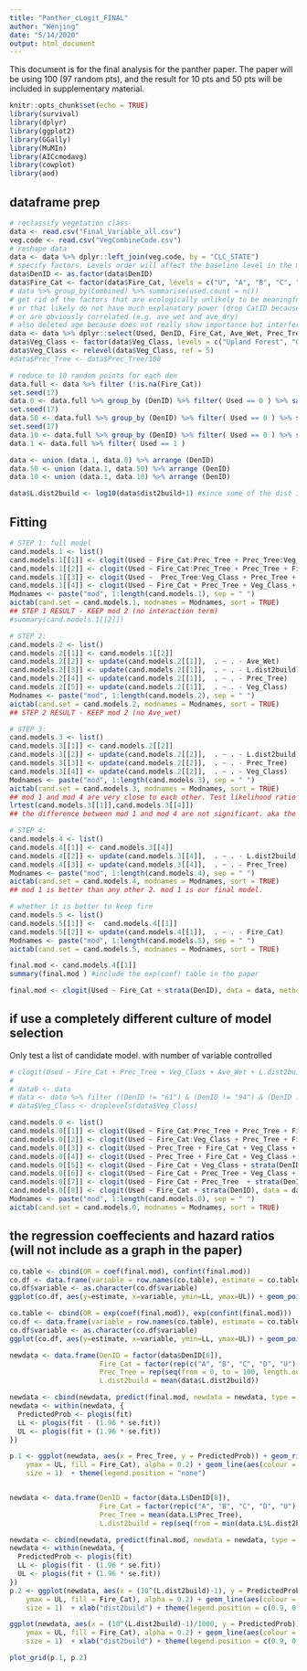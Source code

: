 ```yaml
---
title: "Panther_cLogit_FINAL"
author: "Wenjing"
date: "5/14/2020"
output: html_document
---
```


This document is for the final analysis for the panther paper. The paper will be using 100 (97 random pts), and the result for 10 pts and 50 pts will be included in supplementary material. 

```r
knitr::opts_chunk$set(echo = TRUE)
library(survival)
library(dplyr)
library(ggplot2)
library(GGally)
library(MuMIn)
library(AICcmodavg)
library(cowplot)
library(aod)
```

## dataframe prep
```r
# reclassify vegetation class
data <- read.csv("Final_Variable_all.csv")
veg.code <- read.csv("VegCombineCode.csv")
# reshape data
data <- data %>% dplyr::left_join(veg.code, by = "CLC_STATE")
# specify factors. Levels order will affect the baseline level in the modeling process
data$DenID <- as.factor(data$DenID)
data$Fire_Cat <- factor(data$Fire_Cat, levels = c("U", "A", "B", "C", "D"))
# data %>% group_by(Combined) %>% summarise(used.count = n())
# get rid of the factors that are ecologically unlikely to be meaningful
# or that likely do not have much explanatory power (drop CatID because not enough replicates for each cat)
# or are obviously correlated (e.g. ave_wet and ave_dry)
# also deleted age because does not really show importance but interfere with the modeling process from previous runs
data <- data %>% dplyr::select(Used, DenID, Fire_Cat, Ave_Wet, Prec_Tree, dist2build, Combined) %>% dplyr::rename(Veg_Class = Combined)
data$Veg_Class <- factor(data$Veg_Class, levels = c("Upland Forest", "Other", "Marsh-Shrub-Swamp", "Prairie-Grassland", "Wetland Forest"))
data$Veg_Class <- relevel(data$Veg_Class, ref = 5)
#data$Prec_Tree <- data$Prec_Tree/100 

# reduce to 10 random points for each den 
data.full <- data %>% filter (!is.na(Fire_Cat))
set.seed(17)
data.0 <- data.full %>% group_by (DenID) %>% filter( Used == 0 ) %>% sample_n(97)
set.seed(17)
data.50 <- data.full %>% group_by (DenID) %>% filter( Used == 0 ) %>% sample_n(50)
set.seed(17)
data.10 <- data.full %>% group_by (DenID) %>% filter( Used == 0 ) %>% sample_n(10)
data.1 <- data.full %>% filter( Used == 1 ) 

data <- union (data.1, data.0) %>% arrange (DenID)
data.50 <- union (data.1, data.50) %>% arrange (DenID)
data.10 <- union (data.1, data.10) %>% arrange (DenID)

data$L.dist2build <- log10(data$dist2build+1) #since some of the dist is 0
```

## Fitting 
```r
# STEP 1: full model
cand.models.1 <- list()
cand.models.1[[1]] <- clogit(Used ~ Fire_Cat:Prec_Tree + Prec_Tree:Veg_Class + Prec_Tree + Fire_Cat + Veg_Class + Ave_Wet + L.dist2build + strata(DenID), data = data, method='efron')
cand.models.1[[2]] <- clogit(Used ~ Fire_Cat:Prec_Tree + Prec_Tree + Fire_Cat + Veg_Class + Ave_Wet + L.dist2build + strata(DenID), data = data, method='efron')
cand.models.1[[3]] <- clogit(Used ~  Prec_Tree:Veg_Class + Prec_Tree + Fire_Cat + Veg_Class + Ave_Wet + L.dist2build + strata(DenID), data = data, method='efron')
cand.models.1[[4]] <- clogit(Used ~ Fire_Cat + Prec_Tree + Veg_Class + Ave_Wet + L.dist2build + strata(DenID), data = data, method='efron')
Modnames <- paste("mod", 1:length(cand.models.1), sep = " ")
aictab(cand.set = cand.models.1, modnames = Modnames, sort = TRUE)
## STEP 1 RESULT - KEEP mod 2 (no interaction term)
#summary(cand.models.1[[2]])

# STEP 2: 
cand.models.2 <- list()
cand.models.2[[1]] <- cand.models.1[[2]]
cand.models.2[[2]] <- update(cand.models.2[[1]],  . ~ . - Ave_Wet)
cand.models.2[[3]] <- update(cand.models.2[[1]],  . ~ . - L.dist2build)
cand.models.2[[4]] <- update(cand.models.2[[1]],  . ~ . - Prec_Tree)
cand.models.2[[5]] <- update(cand.models.2[[1]],  . ~ . - Veg_Class)
Modnames <- paste("mod", 1:length(cand.models.2), sep = " ")
aictab(cand.set = cand.models.2, modnames = Modnames, sort = TRUE)
## STEP 2 RESULT - KEEP mod 2 (no Ave_wet)

# STEP 3: 
cand.models.3 <- list()
cand.models.3[[1]] <- cand.models.2[[2]]
cand.models.3[[2]] <- update(cand.models.2[[2]],  . ~ . - L.dist2build)
cand.models.3[[3]] <- update(cand.models.2[[2]],  . ~ . - Prec_Tree)
cand.models.3[[4]] <- update(cand.models.2[[2]],  . ~ . - Veg_Class)
Modnames <- paste("mod", 1:length(cand.models.3), sep = " ")
aictab(cand.set = cand.models.3, modnames = Modnames, sort = TRUE)
## mod 1 and mod 4 are very close to each other. Test likelihood ratio of the two nested model (Lewis et al 2010)
lrtest(cand.models.3[[1]],cand.models.3[[4]])
## the difference between mod 1 and mod 4 are not significant. aka the extra info added by having veg_class, which takes 4 degree of freedom, are not that signifant. choose mod 4 (leaving out veg_class)

# STEP 4: 
cand.models.4 <- list()
cand.models.4[[1]] <- cand.models.3[[4]]
cand.models.4[[2]] <- update(cand.models.3[[4]],  . ~ . - L.dist2build)
cand.models.4[[3]] <- update(cand.models.3[[4]],  . ~ . - Prec_Tree)
Modnames <- paste("mod", 1:length(cand.models.4), sep = " ")
aictab(cand.set = cand.models.4, modnames = Modnames, sort = TRUE)
## mod 1 is better than any other 2. mod 1 is our final model.

# whether it is better to keep fire 
cand.models.5 <- list()
cand.models.5[[1]] <-  cand.models.4[[1]]
cand.models.5[[2]] <- update(cand.models.4[[1]],  . ~ . - Fire_Cat)
Modnames <- paste("mod", 1:length(cand.models.5), sep = " ")
aictab(cand.set = cand.models.5, modnames = Modnames, sort = TRUE)

final.mod <- cand.models.4[[1]]
summary(final.mod ) #include the exp(coef) table in the paper 

final.mod <- clogit(Used ~ Fire_Cat + strata(DenID), data = data, method='efron')
```
## if use a completely different culture of model selection 
Only test a list of candidate model. with number of variable controlled
```r
# clogit(Used ~ Fire_Cat + Prec_Tree + Veg_Class + Ave_Wet + L.dist2build + strata(DenID), data = data, method='efron')
# 
# data0 <- data
# data <- data %>% filter ((DenID != "61") & (DenID != "94") & (DenID != "95A"))
# data$Veg_Class <- droplevels(data$Veg_Class)

cand.models.0 <- list()
cand.models.0[[1]] <- clogit(Used ~ Fire_Cat:Prec_Tree + Prec_Tree + Fire_Cat + Veg_Class + strata(DenID), data = data, method='efron') #forage impotant theory
cand.models.0[[2]] <- clogit(Used ~ Fire_Cat:Veg_Class + Prec_Tree + Fire_Cat + Veg_Class + strata(DenID), data = data, method='efron') #forage impotant theory
cand.models.0[[3]] <- clogit(Used ~ Prec_Tree + Fire_Cat + Veg_Class + Ave_Wet + strata(DenID), data = data, method='efron') #forage impotant theory
cand.models.0[[4]] <- clogit(Used ~ Prec_Tree + Fire_Cat + Veg_Class + strata(DenID), data = data, method='efron') #
cand.models.0[[5]] <- clogit(Used ~ Fire_Cat + Veg_Class + strata(DenID), data = data, method='efron') #forage impotant theory
cand.models.0[[6]] <- clogit(Used ~ Fire_Cat + Prec_Tree + Veg_Class + L.dist2build + strata(DenID), data = data, method='efron') #hidden important theory
cand.models.0[[7]] <- clogit(Used ~ Fire_Cat + Prec_Tree  + strata(DenID), data = data, method='efron') #hidden important theory
cand.models.0[[8]] <- clogit(Used ~ Fire_Cat + strata(DenID), data = data, method='efron') #raw
Modnames <- paste("mod", 1:length(cand.models.0), sep = " ")
aictab(cand.set = cand.models.0, modnames = Modnames, sort = TRUE)
```


## the regression coeffecients and hazard ratios (will not include as a graph in the paper)
```r
co.table <- cbind(OR = coef(final.mod), confint(final.mod))
co.df <- data.frame(variable = row.names(co.table), estimate = co.table[1:nrow(co.table), 1], LL = co.table[1:nrow(co.table), 2], UL =  co.table[1:nrow(co.table), 3])
co.df$variable <- as.character(co.df$variable)
ggplot(co.df, aes(y=estimate, x=variable, ymin=LL, ymax=UL)) + geom_pointrange() + coord_flip()

co.table <- cbind(OR = exp(coef(final.mod)), exp(confint(final.mod)))
co.df <- data.frame(variable = row.names(co.table), estimate = co.table[1:nrow(co.table), 1], LL = co.table[1:nrow(co.table), 2], UL =  co.table[1:nrow(co.table), 3])
co.df$variable <- as.character(co.df$variable)
ggplot(co.df, aes(y=estimate, x=variable, ymin=LL, ymax=UL)) + geom_pointrange() + coord_flip() 
```

``` r
newdata <- data.frame(DenID = factor(data$DenID[6]), 
                      Fire_Cat = factor(rep(c("A", "B", "C", "D", "U"), each = 100)),
                      Prec_Tree = rep(seq(from = 0, to = 100, length.out = 100), 5),
                      L.dist2build = mean(data$L.dist2build))

newdata <- cbind(newdata, predict(final.mod, newdata = newdata, type = "lp", se = TRUE))
newdata <- within(newdata, {
  PredictedProb <- plogis(fit)
  LL <- plogis(fit - (1.96 * se.fit))
  UL <- plogis(fit + (1.96 * se.fit))
})

p.1 <- ggplot(newdata, aes(x = Prec_Tree, y = PredictedProb)) + geom_ribbon(aes(ymin = LL,
    ymax = UL, fill = Fire_Cat), alpha = 0.2) + geom_line(aes(colour = Fire_Cat),
    size = 1)  + theme(legend.position = "none")


newdata <- data.frame(DenID = factor(data.L$DenID[8]), 
                      Fire_Cat = factor(rep(c("A", "B", "C", "D", "U"), each = 100)),
                      Prec_Tree = mean(data.L$Prec_Tree),
                      L.dist2build = rep(seq(from = min(data.L$L.dist2build), to = max(data.L$L.dist2build), length.out = 100), 5))

newdata <- cbind(newdata, predict(final.mod, newdata = newdata, type = "lp", se = TRUE))
newdata <- within(newdata, {
  PredictedProb <- plogis(fit)
  LL <- plogis(fit - (1.96 * se.fit))
  UL <- plogis(fit + (1.96 * se.fit))
})
p.2 <- ggplot(newdata, aes(x = (10^(L.dist2build)-1), y = PredictedProb)) + geom_ribbon(aes(ymin = LL,
    ymax = UL, fill = Fire_Cat), alpha = 0.2) + geom_line(aes(colour = Fire_Cat),
    size = 1)  + xlab("dist2build") + theme(legend.position = c(0.9, 0.2))

ggplot(newdata, aes(x = (10^(L.dist2build)-1)/1000, y = PredictedProb)) + geom_ribbon(aes(ymin = LL,
    ymax = UL, fill = Fire_Cat), alpha = 0.2) + geom_line(aes(colour = Fire_Cat),
    size = 1)  + xlab("dist2build") + theme(legend.position = c(0.9, 0.2)) 

plot_grid(p.1, p.2)
```